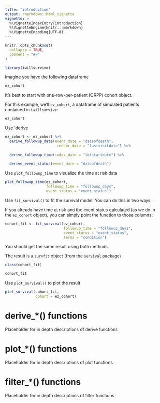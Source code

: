```yaml
---
title: "introduction"
output: rmarkdown::html_vignette
vignette: >
  %\VignetteIndexEntry{introduction}
  %\VignetteEngine{knitr::rmarkdown}
  %\VignetteEncoding{UTF-8}
---
```


```r
knitr::opts_chunk$set(
  collapse = TRUE,
  comment = "#>"
)
```

```r
library(iwillsurvive)
```


Imagine you have the following dataframe

```r
ez_cohort
```


It's best to start with one-row-per-patient (ORPP) cohort object.

For this example, we'll `ez_cohort`, a dataframe of simulated patients contained in `iwillsurvive`:

```r
ez_cohort
```


Use `derive

```r
ez_cohort <- ez_cohort %>%
  derive_followup_date(event_date = "dateofdeath",
                        censor_date = "lastvisitdate") %>%
  
  derive_followup_time(index_date = "lotstartdate") %>%
  
  derive_event_status(event_date = "dateofdeath")
```


Use `plot_followup_time` to visualize the time at risk data

```r
plot_followup_time(ez_cohort, 
                   followup_time = "followup_days", 
                   event_status = "event_status")
```

Use `fit_survival()` to fit the survival model. You can do this in two ways:

If you already have time at risk and the event status calculated (as we do in the `ez_cohort` object), you can simply point the function to those columns:

```r
cohort_fit <- fit_survival(ez_cohort, 
                           followup_time = "followup_days", 
                           event_status = "event_status", 
                           terms = "condition")
```

You should get the same result using both methods.

The result is a `survfit` object (from the `survival` package)

```r
class(cohort_fit)

cohort_fit
```

Use `plot_survival()` to plot the result.

```r
plot_survival(cohort_fit, 
              cohort = ez_cohort)
```

# derive_*() functions

Placeholder for in depth descriptions of derive functions

# plot_*() functions

Placeholder for in depth descriptions of plot functions

# filter_*() functions

Placeholder for in depth descriptions of filter functions




